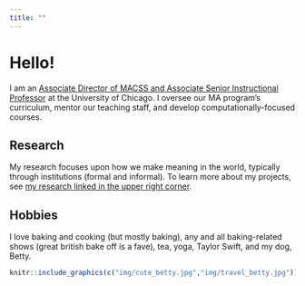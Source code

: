 ```yaml
---
title: ""
---
```


# Hello!

I am an [Associate Director of MACSS and Associate Senior Instructional Professor](https://macss.uchicago.edu/directory/Jean-Clipperton) at the University of Chicago. I oversee our MA program's curriculum, mentor our teaching staff, and develop computationally-focused courses. 

## Research

My research focuses upon how we make meaning in the world, typically through institutions (formal and informal). To learn more about my projects, see [my research linked in the upper right corner](research.html).

## Hobbies

I love baking and cooking (but mostly baking), any and all baking-related shows (great british bake off is a fave), tea, yoga, Taylor Swift, and my dog, Betty.

```r

knitr::include_graphics(c("img/cute_betty.jpg","img/travel_betty.jpg"))

```

<meta property="og:image" content="img/travel_betty.jpg" />